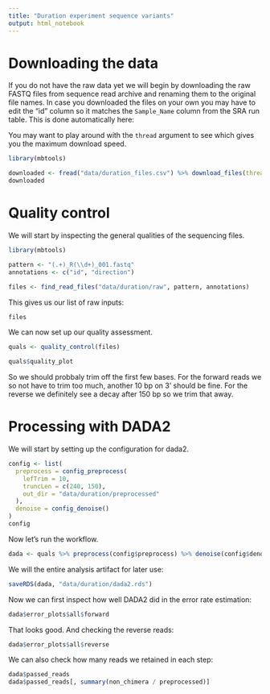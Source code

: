 ```yaml
---
title: "Duration experiment sequence variants"
output: html_notebook
---
```


# Downloading the data

If you do not have the raw data yet we will begin by downloading the raw
FASTQ files from sequence read archive and renaming them to the original
file names. In case you downloaded the files on your own you may have
to edit the "id" column so it matches the `Sample_Name` column from the
SRA run table. This is done automatically here:

You may want to play around with the `thread` argument to see which gives you 
the maximum download speed.

```r
library(mbtools)

downloaded <- fread("data/duration_files.csv") %>% download_files(threads = 8)
downloaded
```

# Quality control

We will start by inspecting the general qualities of the sequencing files.

```r
library(mbtools)

pattern <- "(.+)_R(\\d+)_001.fastq"
annotations <- c("id", "direction")

files <- find_read_files("data/duration/raw", pattern, annotations)
```
This gives us our list of raw inputs:

```r
files
```

We can now set up our quality assessment.

```r
quals <- quality_control(files)
```

```r
quals$quality_plot
```

So we should probbaly trim off the first few bases. For the forward reads we so not have to trim too much, another
10 bp on 3' should be fine. For the reverse we definitely see a decay after 150 bp so we trim that away.

# Processing with DADA2

We will start by setting up the configuration for dada2.

```r
config <- list(
  preprocess = config_preprocess(
    lefTrim = 10,
    truncLen = c(240, 150),
    out_dir = "data/duration/preprocessed"
  ),
  denoise = config_denoise()
)
config
```

Now let's run the workflow.

```r
dada <- quals %>% preprocess(config$preprocess) %>% denoise(config$denoise)
```

We will the entire analysis artifact for later use:

```r
saveRDS(dada, "data/duration/dada2.rds")
```

Now we can first inspect how well DADA2 did in the error rate estimation:

```r
dada$error_plots$all$forward
```

That looks good. And checking the reverse reads:

```r
dada$error_plots$all$reverse
```

We can also check how many reads we retained in each step:

```r
dada$passed_reads
dada$passed_reads[, summary(non_chimera / preprocessed)]
```
